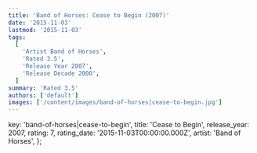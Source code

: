 ```yaml
---
title: 'Band of Horses: Cease to Begin (2007)'
date: '2015-11-03'
lastmod: '2015-11-03'
tags:
  [
    'Artist Band of Horses',
    'Rated 3.5',
    'Release Year 2007',
    'Release Decade 2000',
  ]
summary: 'Rated 3.5'
authors: ['default']
images: ['/content/images/band-of-horses|cease-to-begin.jpg']
---
```


  key: 'band-of-horses|cease-to-begin',
  title: 'Cease to Begin',
  release_year: 2007,
  rating: 7,
  rating_date: '2015-11-03T00:00:00.000Z',
  artist: 'Band of Horses',
};

<MusicRating data={data} />
